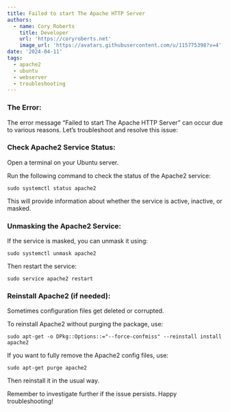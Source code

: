 ```yaml
---
title: Failed to start The Apache HTTP Server
authors:
  - name: Cory Roberts
    title: Developer
    url: 'https://coryroberts.net'
    image_url: 'https://avatars.githubusercontent.com/u/115775398?v=4'
date: '2024-04-11'
tags:
  - apache2
  - ubuntu
  - webserver
  - troubleshooting
---
```



### The Error:

The error message “Failed to start The Apache HTTP Server” can occur due to various reasons. Let’s troubleshoot and resolve this issue:

### Check Apache2 Service Status:

Open a terminal on your Ubuntu server.

Run the following command to check the status of the Apache2 service:

`sudo systemctl status apache2`

This will provide information about whether the service is active, inactive, or masked.

### Unmasking the Apache2 Service:

If the service is masked, you can unmask it using: 

`sudo systemctl unmask apache2`

Then restart the service: 

`sudo service apache2 restart`

### Reinstall Apache2 (if needed):

Sometimes configuration files get deleted or corrupted.

To reinstall Apache2 without purging the package, use:

`sudo apt-get -o DPkg::Options::="--force-confmiss" --reinstall install apache2`

If you want to fully remove the Apache2 config files, use:

`sudo apt-get purge apache2`

Then reinstall it in the usual way.

Remember to investigate further if the issue persists. Happy troubleshooting!
